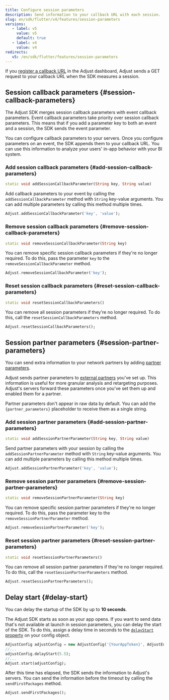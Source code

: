 ```yaml
---
title: Configure session parameters
description: Send information to your callback URL with each session.
slug: en/sdk/flutter/v4/features/session-parameters
versions:
   - label: v5
     value: v5
     default: true
   - label: v4
     value: v4
redirects:
   v5: /en/sdk/flutter/features/session-parameters
---
```


If you [register a callback URL](https://help.adjust.com/en/article/recommended-placeholders-callbacks) in the Adjust dashboard, Adjust sends a GET request to your callback URL when the SDK measures a session.

## Session callback parameters {#session-callback-parameters}

<Callout type="note">

The Adjust SDK merges session callback parameters with event callback parameters. Event callback parameters take priority over session callback parameters. This means that if you add a parameter key to both an event and a session, the SDK sends the event parameter.

</Callout>

You can configure callback parameters to your servers. Once you configure parameters on an event, the SDK appends them to your callback URL. You can use this information to analyze your users' in-app behavior with your BI system.

### Add session callback parameters {#add-session-callback-parameters}

<CodeBlock title="Method signature">

```dart
static void addSessionCallbackParameter(String key, String value)
```

</CodeBlock>

Add callback parameters to your event by calling the `addSessionCallbackParameter` method with `String` key-value arguments. You can add multiple parameters by calling this method multiple times.

```dart
Adjust.addSessionCallbackParameter('key', 'value');
```

### Remove session callback parameters {#remove-session-callback-parameters}

<CodeBlock title="Method signature">

```dart
static void removeSessionCallbackParameter(String key)
```

</CodeBlock>

You can remove specific session callback parameters if they're no longer required. To do this, pass the parameter `key` to the `removeSessionCallbackParameter` method.

```dart
Adjust.removeSessionCallbackParameter('key');
```

### Reset session callback parameters {#reset-session-callback-parameters}

<CodeBlock title="Method signature">

```dart
static void resetSessionCallbackParameters()
```

</CodeBlock>

You can remove all session parameters if they're no longer required. To do this, call the `resetSessionCallbackParameters` method.

```dart
Adjust.resetSessionCallbackParameters();
```

## Session partner parameters {#session-partner-parameters}

You can send extra information to your network partners by adding [partner parameters](https://help.adjust.com/en/article/data-sharing-ad-network#map-parameters).

Adjust sends partner parameters to [external partners](https://help.adjust.com/en/article/integrated-partners) you've set up. This information is useful for more granular analysis and retargeting purposes. Adjust's servers forward these parameters once you've set them up and enabled them for a partner.

<Callout type="note">

Partner parameters don't appear in raw data by default. You can add the `{partner_parameters}` placeholder to receive them as a single string.

</Callout>

### Add session partner parameters {#add-session-partner-parameters}

<CodeBlock title="Method signature">

```dart
static void addSessionPartnerParameter(String key, String value)
```

</CodeBlock>

Send partner parameters with your session by calling the `addSessionPartnerParameter` method with `String` key-value arguments. You can add multiple parameters by calling this method multiple times.

```dart
Adjust.addSessionPartnerParameter('key', 'value');
```

### Remove session partner parameters {#remove-session-partner-parameters}

<CodeBlock title="Method signature">

```dart
static void removeSessionPartnerParameter(String key)
```

</CodeBlock>

You can remove specific session partner parameters if they're no longer required. To do this, pass the parameter key to the `removeSessionPartnerParameter` method.

```dart
Adjust.removeSessionPartnerParameter('key');
```

### Reset session partner parameters {#reset-session-partner-parameters}

<CodeBlock title="Method signature">

```dart
static void resetSessionPartnerParameters()
```

</CodeBlock>

You can remove all session partner parameters if they're no longer required. To do this, call the `resetSessionPartnerParameters` method.

```dart
Adjust.resetSessionPartnerParameters();
```

## Delay start {#delay-start}

<Callout type="note">

You can delay the startup of the SDK by up to **10 seconds**.

</Callout>

The Adjust SDK starts as soon as your app opens. If you want to send data that's not available at launch in session parameters, you can delay the start of the SDK. To do this, assign a delay time in seconds to the [`delayStart` property](/en/sdk/flutter/configuration#delay-the-start-of-the-sdk) on your config object.

```dart
AdjustConfig adjustConfig = new AdjustConfig('{YourAppToken}', AdjustEnvironment.Sandbox);
//...
adjustConfig.delayStart(5.5);
//...
Adjust.start(adjustConfig);
```

After this time has elapsed, the SDK sends the information to Adjust's servers. You can send the information before the timeout by calling the `sendFirstPackages` method.

```dart
Adjust.sendFirstPackages();
```
